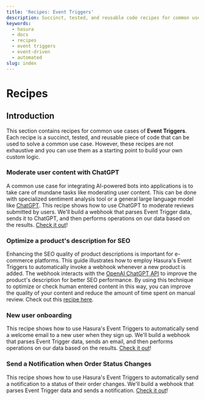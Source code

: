 ```yaml
---
title: 'Recipes: Event Triggers'
description: Succinct, tested, and reusable code recipes for common use cases in Hasura.
keywords:
  - hasura
  - docs
  - recipes
  - event triggers
  - event-driven
  - automated
slug: index
---
```


# Recipes

## Introduction

This section contains recipes for common use cases of **Event Triggers**. Each recipe is a succinct, tested, and
reusable piece of code that can be used to solve a common use case. However, these recipes are not exhaustive and you
can use them as a starting point to build your own custom logic.

### Moderate user content with ChatGPT

A common use case for integrating AI-powered bots into applications is to take care of mundane tasks like moderating
user content. This can be done with specialized sentiment analysis tool or a general large language model like
[ChatGPT](https://platform.openai.com/docs/guides/gpt). This recipe shows how to use ChatGPT to moderate reviews
submitted by users. We'll build a webhook that parses Event Trigger data, sends it to ChatGPT, and then performs
operations on our data based on the results. [Check it out](/event-triggers/recipes/moderate-user-content-with-gpt.mdx)!

### Optimize a product's description for SEO

Enhancing the SEO quality of product descriptions is important for e-commerce platforms. This guide illustrates how to
employ Hasura's Event Triggers to automatically invoke a webhook whenever a new product is added. The webhook interacts
with the [OpenAI ChatGPT API](https://platform.openai.com/docs/guides/gpt) to improve the product's description for
better SEO performance. By using this technique to optimize or check human entered content in this way, you can improve
the quality of your content and reduce the amount of time spent on manual review. Check out this
[recipe here](/event-triggers/recipes/product-description-chatgpt-seo.mdx).

### New user onboarding

This recipe shows how to use Hasura's Event Triggers to automatically send a welcome email to a new user when they sign
up. We'll build a webhook that parses Event Trigger data, sends an email, and then performs operations on our data based
on the results. [Check it out](/event-triggers/recipes/new-user-welcome.mdx)!

### Send a Notification when Order Status Changes

This recipe shows how to use Hasura's Event Triggers to automatically send a notification to a status of their order changes.
We'll build a webhook that parses Event Trigger data and sends a notification. [Check it out](/event-triggers/recipes/order-status-notification.mdx)!

